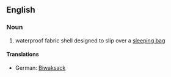 ==English==

===Noun===
{{en-noun}}

# waterproof fabric shell designed to slip over a [[sleeping bag]]

====Translations====
{{trans-top|waterproof fabric shell designed to slip over a sleeping bag}}
*German: [[Biwaksack]] {{m}}
{{trans-mid}}
{{trans-bottom}}